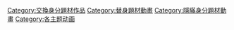 [[Category:交換身分題材作品|Category:交換身分題材作品]]
[[Category:替身題材動畫|Category:替身題材動畫]]
[[Category:隱瞞身分題材動畫|Category:隱瞞身分題材動畫]]
[[Category:各主题动画|Category:各主题动画]]